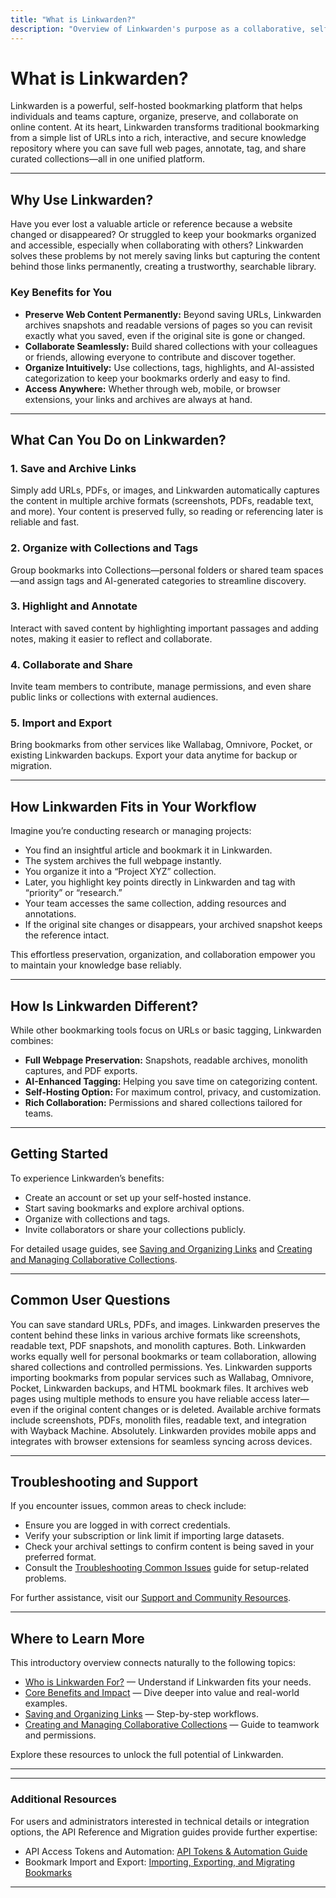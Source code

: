 ```yaml
---
title: "What is Linkwarden?"
description: "Overview of Linkwarden's purpose as a collaborative, self-hosted bookmark manager with full web page preservation. Explains how users benefit from organizing, saving, and revisiting online content—individually or with a team—together in one platform."
---
```


# What is Linkwarden?

Linkwarden is a powerful, self-hosted bookmarking platform that helps individuals and teams capture, organize, preserve, and collaborate on online content. At its heart, Linkwarden transforms traditional bookmarking from a simple list of URLs into a rich, interactive, and secure knowledge repository where you can save full web pages, annotate, tag, and share curated collections—all in one unified platform.

---

## Why Use Linkwarden?

Have you ever lost a valuable article or reference because a website changed or disappeared? Or struggled to keep your bookmarks organized and accessible, especially when collaborating with others? Linkwarden solves these problems by not merely saving links but capturing the content behind those links permanently, creating a trustworthy, searchable library. 

### Key Benefits for You

- **Preserve Web Content Permanently:** Beyond saving URLs, Linkwarden archives snapshots and readable versions of pages so you can revisit exactly what you saved, even if the original site is gone or changed.
- **Collaborate Seamlessly:** Build shared collections with your colleagues or friends, allowing everyone to contribute and discover together.
- **Organize Intuitively:** Use collections, tags, highlights, and AI-assisted categorization to keep your bookmarks orderly and easy to find.
- **Access Anywhere:** Whether through web, mobile, or browser extensions, your links and archives are always at hand.

---

## What Can You Do on Linkwarden?

### 1. Save and Archive Links
Simply add URLs, PDFs, or images, and Linkwarden automatically captures the content in multiple archive formats (screenshots, PDFs, readable text, and more). Your content is preserved fully, so reading or referencing later is reliable and fast.

### 2. Organize with Collections and Tags
Group bookmarks into Collections—personal folders or shared team spaces—and assign tags and AI-generated categories to streamline discovery.

### 3. Highlight and Annotate
Interact with saved content by highlighting important passages and adding notes, making it easier to reflect and collaborate.

### 4. Collaborate and Share
Invite team members to contribute, manage permissions, and even share public links or collections with external audiences.

### 5. Import and Export
Bring bookmarks from other services like Wallabag, Omnivore, Pocket, or existing Linkwarden backups. Export your data anytime for backup or migration.

---

## How Linkwarden Fits in Your Workflow

Imagine you’re conducting research or managing projects:

- You find an insightful article and bookmark it in Linkwarden.
- The system archives the full webpage instantly.
- You organize it into a “Project XYZ” collection.
- Later, you highlight key points directly in Linkwarden and tag with “priority” or “research.”
- Your team accesses the same collection, adding resources and annotations.
- If the original site changes or disappears, your archived snapshot keeps the reference intact.

This effortless preservation, organization, and collaboration empower you to maintain your knowledge base reliably.

---

## How Is Linkwarden Different?

While other bookmarking tools focus on URLs or basic tagging, Linkwarden combines:

- **Full Webpage Preservation:** Snapshots, readable archives, monolith captures, and PDF exports.
- **AI-Enhanced Tagging:** Helping you save time on categorizing content.
- **Self-Hosting Option:** For maximum control, privacy, and customization.
- **Rich Collaboration:** Permissions and shared collections tailored for teams.

---

## Getting Started

To experience Linkwarden’s benefits:

- Create an account or set up your self-hosted instance.
- Start saving bookmarks and explore archival options.
- Organize with collections and tags.
- Invite collaborators or share your collections publicly.

For detailed usage guides, see [Saving and Organizing Links](/guides/core-user-workflows/saving-links) and [Creating and Managing Collaborative Collections](/guides/collaboration-sharing/creating-collaborative-collections).

---

## Common User Questions

<AccordionGroup title="Frequently Asked Questions">
<Accordion title="What types of content can I save in Linkwarden?">
You can save standard URLs, PDFs, and images. Linkwarden preserves the content behind these links in various archive formats like screenshots, readable text, PDF snapshots, and monolith captures.
</Accordion>
<Accordion title="Is Linkwarden suitable for individual or team use?">
Both. Linkwarden works equally well for personal bookmarks or team collaboration, allowing shared collections and controlled permissions.
</Accordion>
<Accordion title="Can I import bookmarks from other services?">
Yes. Linkwarden supports importing bookmarks from popular services such as Wallabag, Omnivore, Pocket, Linkwarden backups, and HTML bookmark files.
</Accordion>
<Accordion title="How does Linkwarden preserve webpages?">
It archives web pages using multiple methods to ensure you have reliable access later—even if the original content changes or is deleted. Available archive formats include screenshots, PDFs, monolith files, readable text, and integration with Wayback Machine.
</Accordion>
<Accordion title="Can I access Linkwarden on mobile?">
Absolutely. Linkwarden provides mobile apps and integrates with browser extensions for seamless syncing across devices.
</Accordion>
</AccordionGroup>

---

## Troubleshooting and Support

If you encounter issues, common areas to check include:

- Ensure you are logged in with correct credentials.
- Verify your subscription or link limit if importing large datasets.
- Check your archival settings to confirm content is being saved in your preferred format.
- Consult the [Troubleshooting Common Issues](/getting-started/troubleshooting-faq/common-setup-issues) guide for setup-related problems.

For further assistance, visit our [Support and Community Resources](/faq/integration-support-community/where-to-find-help).

---

## Where to Learn More

This introductory overview connects naturally to the following topics:

- [Who is Linkwarden For?](/overview/introduction-value/audience-usecases) — Understand if Linkwarden fits your needs.
- [Core Benefits and Impact](/overview/introduction-value/core-benefits) — Dive deeper into value and real-world examples.
- [Saving and Organizing Links](/guides/core-user-workflows/saving-links) — Step-by-step workflows.
- [Creating and Managing Collaborative Collections](/guides/collaboration-sharing/creating-collaborative-collections) — Guide to teamwork and permissions.

Explore these resources to unlock the full potential of Linkwarden.

---

<LinkwardenLogo />

---

### Additional Resources

For users and administrators interested in technical details or integration options, the API Reference and Migration guides provide further expertise:

- API Access Tokens and Automation: [API Tokens & Automation Guide](/guides/advanced-usage-integrations/api-automation)
- Bookmark Import and Export: [Importing, Exporting, and Migrating Bookmarks](/guides/advanced-usage-integrations/import-export-migration)

---